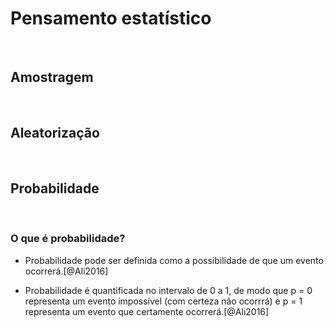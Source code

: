 # **Pensamento estatístico** {#questões-fundamentais}

<br>

## Amostragem {#amostragem}

<br>

## Aleatorização {#aleatorizacao}

<br>

## Probabilidade {#probabilidade}

<br>

### O que é probabilidade?

- Probabilidade pode ser definida como a possibilidade de que um evento ocorrerá.[@Ali2016]

- Probabilidade é quantificada no intervalo de 0 a 1, de modo que p = 0 representa um evento impossível (com certeza não ocorrrá) e p = 1 representa um evento que certamente ocorrerá.[@Ali2016]

<br>
